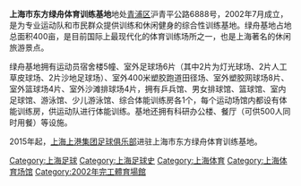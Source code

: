 {{copyedit|time=2014-12-04T15:33:14+00:00}}
{{unreferenced|time=2014-12-04T15:33:14+00:00}}
'''上海市东方绿舟体育训练基地'''地处[[青浦区|青浦区]]沪青平公路6888号，2002年7月成立，是为专业运动队和市民群众提供训练和休闲健身的综合性训练基地。绿舟基地占地总面积400亩，是目前国际上最现代化的体育训练场所之一，也是上海著名的休闲旅游景点。

绿舟基地拥有运动员宿舍楼5幢、室外足球场6片（其中2片为灯光球场、2片人工草皮球场、2片沙地足球场）、室外400米塑胶跑道田径场、室外塑胶网球场8片、室外篮球场4片、室外沙滩排球场4片，拥有乒兵馆、男女排球馆、篮球馆、室内足球馆、游泳馆、少儿游泳馆、综合体能训练房各1个，每个运动场馆内都设有体能训练房，供运动队进行体能训练。基地还拥有科研办公楼、餐厅（可供500人同时用餐）等设施。

2015年起，[[上海上港集团足球俱乐部|上海上港集团足球俱乐部]]进驻上海市东方绿舟体育训练基地。

{{上海市体育场馆}}

[[Category:上海足球|Category:上海足球]]
[[Category:上海足球史|Category:上海足球史]]
[[Category:上海体育|Category:上海体育]]
[[Category:上海体育场馆|Category:上海体育场馆]]
[[Category:2002年完工體育場館|Category:2002年完工體育場館]]
